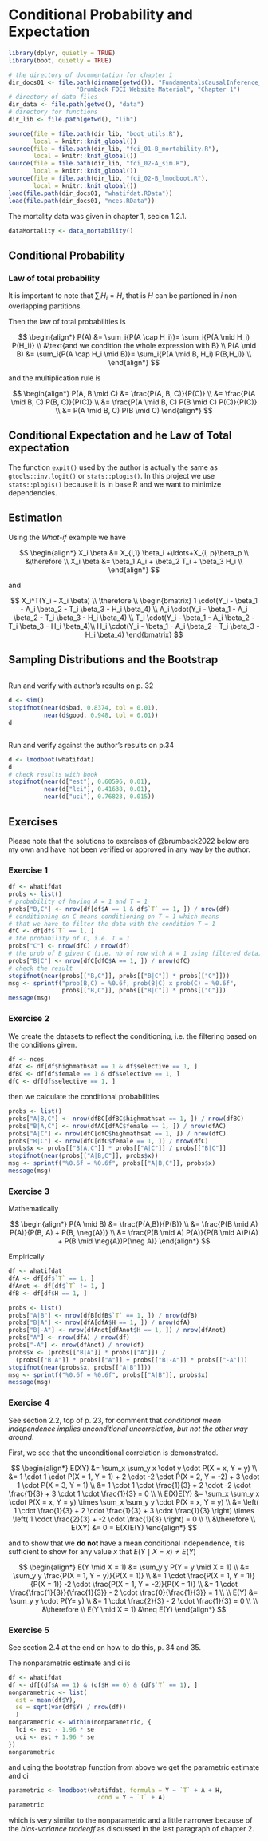 # Conditional Probability and Expectation {#probability}

```r
library(dplyr, quietly = TRUE)
library(boot, quietly = TRUE)
```


```r
# the directory of documentation for chapter 1
dir_docs01 <- file.path(dirname(getwd()), "FundamentalsCausalInference_docs",
                   "Brumback FOCI Website Material", "Chapter 1")
# directory of data files
dir_data <- file.path(getwd(), "data")
# directory for functions
dir_lib <- file.path(getwd(), "lib")
```


```r
source(file = file.path(dir_lib, "boot_utils.R"), 
       local = knitr::knit_global())
source(file = file.path(dir_lib, "fci_01-B_mortability.R"), 
       local = knitr::knit_global())
source(file = file.path(dir_lib, "fci_02-A_sim.R"), 
       local = knitr::knit_global())
source(file = file.path(dir_lib, "fci_02-B_lmodboot.R"), 
       local = knitr::knit_global())
load(file.path(dir_docs01, "whatifdat.RData"))
load(file.path(dir_docs01, "nces.RData"))
```



The mortality data was given in chapter 1, secion 1.2.1.

```r
dataMortality <- data_mortability()
```


## Conditional Probability


### Law of total probability

It is important to note that $\sum_i{H_i} = H$, that is $H$ can be partioned 
in $i$ non-overlapping partitions.

Then the law of total probabilities is

$$
\begin{align*}
P(A) &= \sum_i{P(A \cap H_i)}= \sum_i{P(A \mid H_i) P(H_i)} \\
&\text{and we condition the whole expression with B} \\
P(A \mid B) &= \sum_i{P(A \cap H_i \mid B)}= \sum_i{P(A \mid B, H_i) P(B,H_i)} \\
\end{align*}
$$

and the multiplication rule is


$$
\begin{align*}
P(A, B \mid C) &= \frac{P(A, B, C)}{P(C)} \\
&= \frac{P(A \mid B, C) P(B, C)}{P(C)} \\
&= \frac{P(A \mid B, C) P(B \mid C) P(C)}{P(C)} \\
&= P(A \mid B, C) P(B \mid C)
\end{align*}
$$



## Conditional Expectation and he Law of Total expectation

The function `expit()` used by the author is actually the same as
`gtools::inv.logit()` or `stats::plogis()`. In this project we use
`stats::plogis()` because it is in base R and we want to minimize
dependencies.

## Estimation

Using the *What-if* example we have

$$
\begin{align*}
X_i \beta &= X_{i,1} \beta_i +\ldots+X_{i, p}\beta_p \\
&\therefore \\
X_i \beta &= \beta_1 A_i + \beta_2 T_i + \beta_3 H_i \\
\end{align*}
$$

and 

$$
X_i^T(Y_i - X_i \beta) \\
\therefore \\
\begin{bmatrix}
1 \cdot(Y_i - \beta_1 - A_i \beta_2 - T_i \beta_3 - H_i \beta_4) \\
A_i \cdot(Y_i - \beta_1 - A_i \beta_2 - T_i \beta_3 - H_i \beta_4) \\
T_i \cdot(Y_i - \beta_1 - A_i \beta_2 - T_i \beta_3 - H_i \beta_4)\\
H_i \cdot(Y_i - \beta_1 - A_i \beta_2 - T_i \beta_3 - H_i \beta_4)
\end{bmatrix}
$$



## Sampling Distributions and the Bootstrap


```r

```


Run and verify with author's results on p. 32


```r
d <- sim()
stopifnot(near(d$bad, 0.8374, tol = 0.01), 
          near(d$good, 0.948, tol = 0.01))
d
```


```r

```


Run and verify against the author's results on p.34

```r
d <- lmodboot(whatifdat)
d
# check results with book
stopifnot(near(d["est"], 0.60596, 0.01),
          near(d["lci"], 0.41638, 0.01),
          near(d["uci"], 0.76823, 0.015))
```


## Exercises

Please note that the solutions to exercises of @brumback2022 below are my own 
and have not been verified or approved in any way by the author.

### Exercise 1

```r
df <- whatifdat
probs <- list()
# probability of having A = 1 and T = 1
probs["B,C"] <- nrow(df[df$A == 1 & df$`T` == 1, ]) / nrow(df)
# conditioning on C means conditioning on T = 1 which means
# that we have to filter the data with the condition T = 1
dfC <- df[df$`T` == 1, ]
# the probability of C, i.e. T = 1
probs["C"] <- nrow(dfC) / nrow(df)
# the prob of B given C (i.e. nb of row with A = 1 using filtered data)
probs["B|C"] <- nrow(dfC[dfC$A == 1, ]) / nrow(dfC)
# check the result
stopifnot(near(probs[["B,C"]], probs[["B|C"]] * probs[["C"]]))
msg <- sprintf("prob(B,C) = %0.6f, prob(B|C) x prob(C) = %0.6f",
               probs[["B,C"]], probs[["B|C"]] * probs[["C"]])
message(msg)
```




### Exercise 2


We create the datasets to reflect the conditioning, i.e. the filtering based
on the conditions given.

```r
df <- nces
dfAC <- df[df$highmathsat == 1 & df$selective == 1, ]
dfBC <- df[df$female == 1 & df$selective == 1, ]
dfC <- df[df$selective == 1, ]
```

then we calculate the conditional probabilities

```r
probs <- list()
probs["A|B,C"] <- nrow(dfBC[dfBC$highmathsat == 1, ]) / nrow(dfBC)
probs["B|A,C"] <- nrow(dfAC[dfAC$female == 1, ]) / nrow(dfAC)
probs["A|C"] <- nrow(dfC[dfC$highmathsat == 1, ]) / nrow(dfC)
probs["B|C"] <- nrow(dfC[dfC$female == 1, ]) / nrow(dfC)
probs$x <- probs[["B|A,C"]] * probs[["A|C"]] / probs[["B|C"]]
stopifnot(near(probs[["A|B,C"]], probs$x))
msg <- sprintf("%0.6f = %0.6f", probs[["A|B,C"]], probs$x)
message(msg)
```

### Exercise 3

Mathematically

$$
\begin{align*}
P(A \mid B) &= \frac{P(A,B)}{P(B)} \\
&= \frac{P(B \mid A) P(A)}{P(B, A) + P(B, \neg{A})} \\
&= \frac{P(B \mid A) P(A)}{P(B \mid A)P(A) + P(B \mid \neg{A})P(\neg A)}
\end{align*}
$$

Empirically

```r
df <- whatifdat
dfA <- df[df$`T` == 1, ]
dfAnot <- df[df$`T` != 1, ]
dfB <- df[df$H == 1, ]
```


```r
probs <- list()
probs["A|B"] <- nrow(dfB[dfB$`T` == 1, ]) / nrow(dfB)
probs["B|A"] <- nrow(dfA[dfA$H == 1, ]) / nrow(dfA)
probs["B|-A"] <- nrow(dfAnot[dfAnot$H == 1, ]) / nrow(dfAnot)
probs["A"] <- nrow(dfA) / nrow(df)
probs["-A"] <- nrow(dfAnot) / nrow(df)
probs$x <- (probs[["B|A"]] * probs[["A"]]) /
  (probs[["B|A"]] * probs[["A"]] + probs[["B|-A"]] * probs[["-A"]])
stopifnot(near(probs$x, probs[["A|B"]]))
msg <- sprintf("%0.6f = %0.6f", probs[["A|B"]], probs$x)
message(msg)
```

### Exercise 4

See section 2.2, top of p. 23, for comment that *conditional mean independence
implies unconditional uncorrelation, but not the other way around*.

First, we see that the unconditional correlation is demonstrated.

$$
\begin{align*}
E(XY) &= \sum_x \sum_y x \cdot y \cdot P(X = x, Y = y) \\
&= 1 \cdot 1 \cdot P(X = 1, Y = 1) + 2 \cdot -2 \cdot P(X = 2, Y = -2) + 3 \cdot 1 \cdot P(X = 3, Y = 1) \\
&= 1 \cdot 1 \cdot \frac{1}{3} + 2 \cdot -2 \cdot \frac{1}{3} + 3 \cdot 1 \cdot \frac{1}{3} = 0 \\ \\
E(X)E(Y) &= \sum_x \sum_y x \cdot P(X = x, Y = y) \times \sum_x \sum_y y \cdot P(X = x, Y = y) \\
&= \left( 1 \cdot \frac{1}{3} + 2 \cdot \frac{1}{3} + 3 \cdot \frac{1}{3} \right) \times
 \left( 1 \cdot \frac{2}{3} + -2 \cdot \frac{1}{3} \right) = 0 \\ \\
&\therefore \\
E(XY) &= 0 = E(X)E(Y)
\end{align*}
$$

and to show that we **do not** have a mean conditional independence, it is 
sufficient to show for any value $x$ that $E(Y \mid X = x) \neq E(Y)$

$$
\begin{align*}
E(Y \mid X = 1) &= \sum_y y P(Y = y \mid X = 1) \\
 &= \sum_y y \frac{P(X = 1, Y = y)}{P(X = 1)} \\
 &= 1 \cdot \frac{P(X = 1, Y = 1)}{P(X = 1)} -2 \cdot \frac{P(X = 1, Y = -2)}{P(X = 1)} \\
 &= 1 \cdot \frac{\frac{1}{3}}{\frac{1}{3}} - 2 \cdot \frac{0}{\frac{1}{3}} = 1 \\ \\
E(Y) &= \sum_y y  \cdot P(Y= y) \\
 &= 1 \cdot \frac{2}{3} - 2 \cdot \frac{1}{3} = 0 \\ \\
&\therefore \\
E(Y \mid X = 1) &\neq E(Y)
\end{align*}
$$

### Exercise 5

See section 2.4 at the end on how to do this, p. 34 and 35.

The nonparametric estimate and ci is


```r
df <- whatifdat
df <- df[(df$A == 1) & (df$H == 0) & (df$`T` == 1), ]
nonparametric <- list(
  est = mean(df$Y),
  se = sqrt(var(df$Y) / nrow(df))
  )
nonparametric <- within(nonparametric, {
  lci <- est - 1.96 * se
  uci <- est + 1.96 * se
})
nonparametric
```

and using the bootstrap function from above we get the parametric estimate and 
ci


```r
parametric <- lmodboot(whatifdat, formula = Y ~ `T` + A + H, 
                         cond = Y ~ `T` + A)
parametric
```

which is very similar to the nonparametric and a little narrower because of the 
*bias-variance tradeoff* as discussed in the last paragraph of chapter 2.
